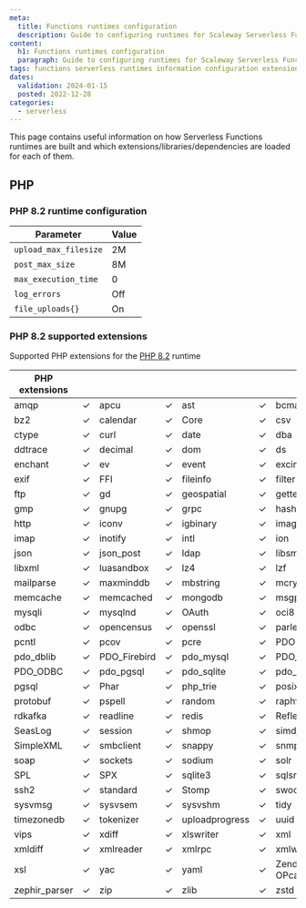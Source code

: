 ```yaml
---
meta:
  title: Functions runtimes configuration
  description: Guide to configuring runtimes for Scaleway Serverless Functions.
content:
  h1: Functions runtimes configuration
  paragraph: Guide to configuring runtimes for Scaleway Serverless Functions.
tags: functions serverless runtimes information configuration extensions modules parameters
dates:
  validation: 2024-01-15
  posted: 2022-12-28
categories:
  - serverless
---
```


This page contains useful information on how Serverless Functions runtimes are built and which extensions/libraries/dependencies are loaded for each of them.

## PHP

### PHP 8.2 runtime configuration

| Parameter             | Value |
|-----------------------|-------|
| `upload_max_filesize` | 2M    |
| `post_max_size`       | 8M    |
| `max_execution_time`  | 0     |
| `log_errors`          | Off   |
| `file_uploads{}`      | On    |

### PHP 8.2 supported extensions

Supported PHP extensions for the [PHP 8.2](https://www.php.net/ChangeLog-8.php#8.2.0/) runtime

| PHP extensions |   |                |   |                |   |                |   |
| -------------- | - | -------------- | - | -------------- | - | -------------- | - |
| amqp           | ✓ | apcu           | ✓ | ast            | ✓ | bcmath         | ✓ |
| bz2            | ✓ | calendar       | ✓ | Core           | ✓ | csv            | ✓ |
| ctype          | ✓ | curl           | ✓ | date           | ✓ | dba            | ✓ |
| ddtrace        | ✓ | decimal        | ✓ | dom            | ✓ | ds             | ✓ |
| enchant        | ✓ | ev             | ✓ | event          | ✓ | excimer        | ✓ |
| exif           | ✓ | FFI            | ✓ | fileinfo       | ✓ | filter         | ✓ |
| ftp            | ✓ | gd             | ✓ | geospatial     | ✓ | gettext        | ✓ |
| gmp            | ✓ | gnupg          | ✓ | grpc           | ✓ | hash           | ✓ |
| http           | ✓ | iconv          | ✓ | igbinary       | ✓ | imagick        | ✓ |
| imap           | ✓ | inotify        | ✓ | intl           | ✓ | ion            | ✓ |
| json           | ✓ | json_post      | ✓ | ldap           | ✓ | libsmbclient   | ✓ |
| libxml         | ✓ | luasandbox     | ✓ | lz4            | ✓ | lzf            | ✓ |
| mailparse      | ✓ | maxminddb      | ✓ | mbstring       | ✓ | mcrypt         | ✓ |
| memcache       | ✓ | memcached      | ✓ | mongodb        | ✓ | msgpack        | ✓ |
| mysqli         | ✓ | mysqlnd        | ✓ | OAuth          | ✓ | oci8           | ✓ |
| odbc           | ✓ | opencensus     | ✓ | openssl        | ✓ | parle          | ✓ |
| pcntl          | ✓ | pcov           | ✓ | pcre           | ✓ | PDO            | ✓ |
| pdo_dblib      | ✓ | PDO_Firebird   | ✓ | pdo_mysql      | ✓ | PDO_OCI        | ✓ |
| PDO_ODBC       | ✓ | pdo_pgsql      | ✓ | pdo_sqlite     | ✓ | pdo_sqlsrv     | ✓ |
| pgsql          | ✓ | Phar           | ✓ | php_trie       | ✓ | posix          | ✓ |
| protobuf       | ✓ | pspell         | ✓ | random         | ✓ | raphf          | ✓ |
| rdkafka        | ✓ | readline       | ✓ | redis          | ✓ | Reflection     | ✓ |
| SeasLog        | ✓ | session        | ✓ | shmop          | ✓ | simdjson       | ✓ |
| SimpleXML      | ✓ | smbclient      | ✓ | snappy         | ✓ | snmp           | ✓ |
| soap           | ✓ | sockets        | ✓ | sodium         | ✓ | solr           | ✓ |
| SPL            | ✓ | SPX            | ✓ | sqlite3        | ✓ | sqlsrv         | ✓ |
| ssh2           | ✓ | standard       | ✓ | Stomp          | ✓ | swoole         | ✓ |
| sysvmsg        | ✓ | sysvsem        | ✓ | sysvshm        | ✓ | tidy           | ✓ |
| timezonedb     | ✓ | tokenizer      | ✓ | uploadprogress | ✓ | uuid           | ✓ |
| vips           | ✓ | xdiff          | ✓ | xlswriter      | ✓ | xml            | ✓ |
| xmldiff        | ✓ | xmlreader      | ✓ | xmlrpc         | ✓ | xmlwriter      | ✓ |
| xsl            | ✓ | yac            | ✓ | yaml           | ✓ | Zend OPcache   | ✓ |
| zephir_parser  | ✓ | zip            | ✓ | zlib           | ✓ | zstd           | ✓ |
